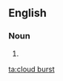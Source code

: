 ==English==

===Noun===
{{en-noun|sg=[[cloud]] [[burst]]}}
# {{alternative spelling of|[[cloudburst]]}}

[[ta:cloud burst]]